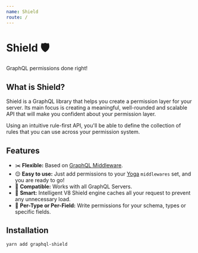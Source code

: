 ```yaml
---
name: Shield
route: /
---
```


# Shield :shield:

GraphQL permissions done right!

## What is Shield?

Shield is a GraphQL library that helps you create a permission layer for your server.
Its main focus is creating a meaningful, well-rounded and scalable API that will make you
confident about your permission layer.

Using an intuitive rule-first API, you'll be able to define the collection of rules
that you can use across your permission system.

## Features

- :scissors: **Flexible:** Based on [GraphQL Middleware](https://github.com/prismagraphql/graphql-middleware).
- :relieved: **Easy to use:** Just add permissions to your [Yoga](https://github.com/prismagraphql/graphql-yoga) `middlewares` set, and you are ready to go!
- :handshake: **Compatible:** Works with all GraphQL Servers.
- :rocket: **Smart:** Intelligent V8 Shield engine caches all your request to prevent any unnecessary load.
- :dart: **Per-Type or Per-Field:** Write permissions for your schema, types or specific fields.

## Installation

```bash
yarn add graphql-shield
```
